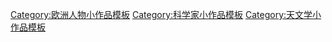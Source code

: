 {{asbox
|image=VLA_icon.png
|category=歐洲天文學家小作品
|subject=關於[[歐洲]][[:Category:天文學家|天文學家]]的
|name=Template:歐洲天文學家小作品
}}<noinclude>
[[Category:欧洲人物小作品模板]]
[[Category:科学家小作品模板]]
[[Category:天文学小作品模板]]
</noinclude>